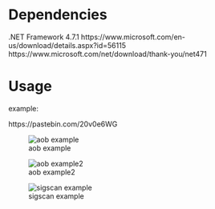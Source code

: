 # Dependencies

.NET Framework 4.7.1
https://www.microsoft.com/en-us/download/details.aspx?id=56115
https://www.microsoft.com/net/download/thank-you/net471

# Usage
example:

https://pastebin.com/20v0e6WG

![aob example](https://puu.sh/yiWGe/11e79e61d5.png)

![aob example2](https://puu.sh/yiWOb/375352b390.png)

![sigscan example](https://puu.sh/yiWS3/fe0a75e737.png)
